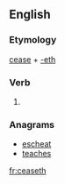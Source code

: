 ==English==

===Etymology===
[[cease]] + [[-eth]]

===Verb===
{{en-verb form}}

# {{en-archaic third-person singular of|cease}}

===Anagrams===
* [[escheat#English|escheat]]
* [[teaches#English|teaches]]

[[fr:ceaseth]]